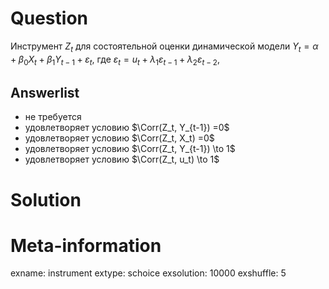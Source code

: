 Question
========

Инструмент $Z_t$ для состоятельной оценки динамической модели $Y_{t} =\alpha +\beta_0 X_t + \beta_1 Y_{t-1} + \varepsilon_t$,
где $\varepsilon_t = u_t + \lambda_1 \varepsilon_{t-1} + \lambda_2 \varepsilon_{t-2}$,


Answerlist
----------
* не требуется
* удовлетворяет условию $\Corr(Z_t, Y_{t-1}) =0$
* удовлетворяет условию $\Corr(Z_t, X_t) =0$
* удовлетворяет условию $\Corr(Z_t, Y_{t-1}) \to 1$
* удовлетворяет условию $\Corr(Z_t, u_t) \to 1$


Solution
========


Meta-information
================
exname: instrument
extype: schoice
exsolution: 10000
exshuffle: 5

